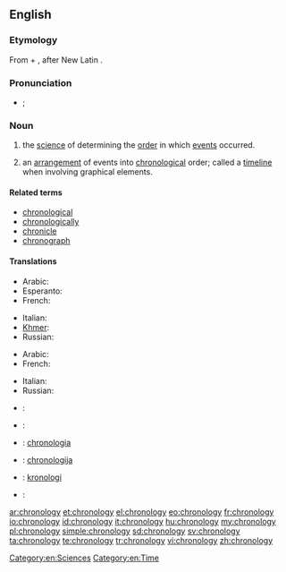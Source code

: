 ==English==
{{wikipedia}}

===Etymology===
From {{term|chrono-||relating to time|lang=en}} + {{term|-logy||study of, account of|lang=en}}, after New Latin {{term|chronologia|lang=la}}.

===Pronunciation===
* {{a|UK}} {{IPA|/kɹəˈnɒl.ə.dʒi/}}; {{SAMPA|/kr@"nQl.@.dZi/}}

===Noun===
{{en-noun|chronologies|-}}

# {{uncountable}} the [[science]] of determining the [[order]] in which [[events]] occurred.
# {{countable}} an [[arrangement]] of events into [[chronological]] order; called a [[timeline]] when involving graphical elements.

====Related terms====
*[[chronological]]
*[[chronologically]]
*[[chronicle]]<!-- might want to check this one -->
*[[chronograph]]

====Translations====
{{trans-top|determining the order of events}}
* Arabic: {{t+|ar|تاريخ|m}}
* Esperanto: {{t|eo|kronologio}}
* French: {{t+|fr|chronologie|f}}
{{trans-mid}}
* Italian: {{t-|it|cronologia|f}}
* [[Khmer]]: {{t|km|កាលប្បវត្តិវិទ្យា|tr=karl pak wat vi thyea|sc=Khmr}}
* Russian: {{t+|ru|хронология|f|tr=χronológija}}
{{trans-bottom}}

{{trans-top|arrangement into chronological order}}
* Arabic: {{t|ar|تأريخ|m}}
* French: {{t+|fr|chronologie|f}}
{{trans-mid}}
* Italian: {{t-|it|cronologia|f}}
* Russian: {{t+|ru|хронология|f|tr=χronológija}}
{{trans-bottom}}
{{checktrans-top}}
* {{ttbc|sh}}: {{t-|hr|kronologija|f}}
* {{ttbc|de}}: {{t+|de|Chronologie|f}}
* {{ttbc|ia}}: [[chronologia]]
{{trans-mid}}
* {{ttbc|lt}}: [[chronologija]] {{f}}
* {{ttbc|no}}: [[kronologi]] {{m}}
* {{ttbc|pt}}: {{t-|pt|cronologia|f}}
{{trans-bottom}}

[[Category:en:Sciences]]
[[Category:en:Time]]

[[ar:chronology]]
[[et:chronology]]
[[el:chronology]]
[[eo:chronology]]
[[fr:chronology]]
[[io:chronology]]
[[id:chronology]]
[[it:chronology]]
[[hu:chronology]]
[[my:chronology]]
[[pl:chronology]]
[[simple:chronology]]
[[sd:chronology]]
[[sv:chronology]]
[[ta:chronology]]
[[te:chronology]]
[[tr:chronology]]
[[vi:chronology]]
[[zh:chronology]]